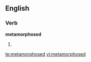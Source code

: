 ==English==

===Verb===
'''metamorphosed'''

# {{past of|[[metamorphose]]}}

[[te:metamorphosed]]
[[vi:metamorphosed]]